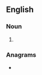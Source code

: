 {{also|électrodes}}
==English==

===Noun===
{{head|en|noun plural form}}

# {{plural of|electrode|lang=en}}

===Anagrams===
* {{anagrams|en|corseleted}}